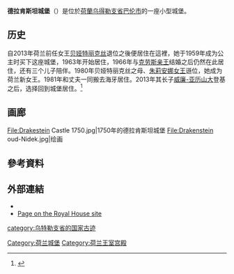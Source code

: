 {{NoteTA
|1=zh:碧翠斯; zh-hans:贝娅特丽克丝; zh-hant:貝婭特麗克絲; zh-tw:碧翠絲; zh-hk:碧翠斯; zh-cn:贝娅特丽克丝;
|2=zh-cn:乌得勒支; zh-hk:烏德勒支; zh-tw:烏特勒支;
}}
{{Infobox military installation
| name              = 德拉肯斯坦城堡<br>Drakensteyn Castle
| native_name       = Drakensteyn<br>Drakesteijn<br>Drakestein
| partof            = 
| location          = 荷兰[[乌特勒支省|乌特勒支省]]Lage Vuursche
| image             = Exterieur naar het noord-oosten - Lage-Vuursche - 20128574 - RCE.jpg
| image_size        = 250px
| caption           = 1959的德拉肯斯坦城堡
| map_type          = Netherlands
| map_size          = 250
| map_caption       = the Netherlands
| type              = [[城堡|城堡]]
| coordinates       = {{coord|52|10|47|N|5|13|38|E|}}
| code              = 
| built             = {{Start date|1640}}
| builder           = Gerard van Reede
| materials         = 
| height            = 
| used              = 
| demolished        = 
| condition         = 好
| owner             = [[贝娅特丽克丝|贝娅特丽克丝]]
| open_to_public    = 否
| controlled_by     = 
| garrison          = 
| current_commander = 
| commanders        = 
| occupants         = 
| battles           = 
| events            = 
}}
'''德拉肯斯坦城堡'''（{{lang-nl|Drakensteyn}}）是位於[[荷蘭|荷蘭]][[乌得勒支省|乌得勒支省]][[巴伦_(乌得勒支省)|巴伦市]]的一座小型城堡。

==历史==
自2013年荷兰前任女王[[贝娅特丽克丝_(荷兰)|贝娅特丽克丝]]退位之後便居住在這裡，她于1959年成为公主时买下这座城堡，1963年开始居住，1966年与[[克劳斯亲王_(荷兰)|克劳斯亲王]]结婚之后仍然在此居住，还有三个儿子陪伴。1980年贝娅特丽克丝之母、[[朱莉安娜女王|朱莉安娜女王]]遜位，她成为荷兰新女王。1981年和丈夫一同搬去海牙居住。2013年其长子[[威廉-亚历山大_(荷兰)|威廉-亚历山大]]登基之后，选择回到城堡居住。<ref>{{Cite web |url=http://www.dutchnews.nl/news/archives/2014/02/princess_beatrix_moves_into_ne.php |title=存档副本 |accessdate=2015-10-08 |archive-date=2014-04-28 |archive-url=https://web.archive.org/web/20140428061445/http://www.dutchnews.nl/news/archives/2014/02/princess_beatrix_moves_into_ne.php |dead-url=no }}</ref>

==画廊==
<gallery>
File:Drakestein Castle 1750.jpg|1750年的德拉肯斯坦城堡
File:Drakenstein oud-Nidek.jpg|绘画
</gallery>

==參考資料==
{{reflist}}

==外部連結==
* {{Commons category-inline|Drakensteyn}}
* [https://web.archive.org/web/20140603220938/http://www.koninklijkhuis.nl/globale-paginas/taalrubrieken/english/palaces/drakensteyn-castle/ Page on the Royal House site]
{{Rijksmonument|8563}}
{{荷兰王宫}}
[[Category:荷兰城堡|Category:荷兰城堡]]
[[Category:荷兰王室宫殿|Category:荷兰王室宫殿]]
[[category:乌特勒支省的国家古迹|category:乌特勒支省的国家古迹]]